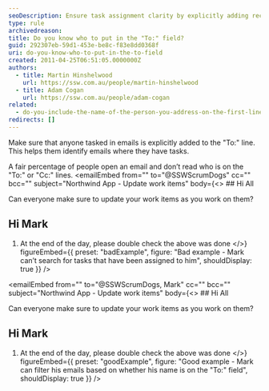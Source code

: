 ```yaml
---
seoDescription: Ensure task assignment clarity by explicitly adding recipients' names to the "To -" field in emails.
type: rule
archivedreason:
title: Do you know who to put in the "To:" field?
guid: 292307eb-59d1-453e-be8c-f83e8dd0368f
uri: do-you-know-who-to-put-in-the-to-field
created: 2011-04-25T06:51:05.0000000Z
authors:
  - title: Martin Hinshelwood
    url: https://ssw.com.au/people/martin-hinshelwood
  - title: Adam Cogan
    url: https://ssw.com.au/people/adam-cogan
related:
  - do-you-include-the-name-of-the-person-you-address-on-the-first-line
redirects: []
---
```


Make sure that anyone tasked in emails is explicitly added to the "To:" line. This helps them identify emails where they have tasks.

A fair percentage of people open an email and don’t read who is on the "To:" or "Cc:" lines.
<emailEmbed
  from=""
  to="@SSWScrumDogs"
  cc=""
  bcc=""
  subject="Northwind App - Update work items"
  body={<>
    ## Hi All

Can everyone make sure to update your work items as you work on them?

## Hi Mark

1. At the end of the day, please double check the above was done
  </>}
  figureEmbed={{
    preset: "badExample",
    figure: "Bad example - Mark can’t search for tasks that have been assigned to him",
    shouldDisplay: true
  }}
/>

<emailEmbed
  from=""
  to="@SSWScrumDogs, Mark"
  cc=""
  bcc=""
  subject="Northwind App - Update work items"
  body={<>
    ## Hi All

Can everyone make sure to update your work items as you work on them?

## Hi Mark

1. At the end of the day, please double check the above was done
  </>}
  figureEmbed={{
    preset: "goodExample",
    figure: "Good example - Mark can filter his emails based on whether his name is on the "To:" field",
    shouldDisplay: true
  }}
/>
